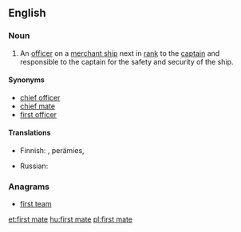 ==English==
{{wikipedia}}

===Noun===
{{en-noun}}

# {{nautical}} An [[officer]] on a [[merchant ship]] next in [[rank]] to the [[captain]] and responsible to the captain for the safety and security of the ship.

====Synonyms====
* [[chief officer]] 
* [[chief mate]]
* [[first officer]]

====Translations====
{{trans-top|nautical: officer next in rank to the captain}}
* Finnish: {{t+|fi|perämies}}, {{t+|fi|ensimmäinen}} perämies, {{t-|fi|yliperämies}}
{{trans-mid}}
* Russian: {{t|ru|помощник капитана|m|tr=pomóščnik kapitána|sc=Cyrl}}
{{trans-bottom}}

===Anagrams===
* [[first team#English|first team]]

[[et:first mate]]
[[hu:first mate]]
[[pl:first mate]]
